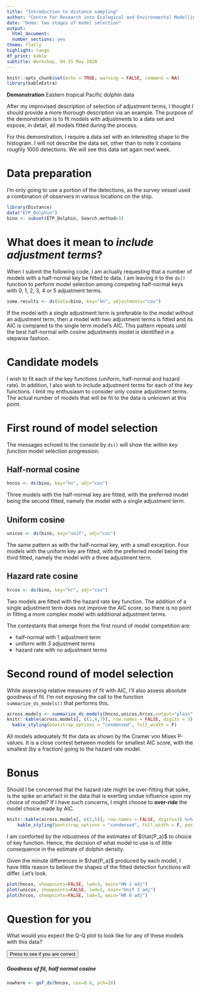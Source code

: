 ```yaml
---
title: "Introduction to distance sampling"
author: "Centre for Research into Ecological and Environmental Modelling **University of St Andrews**"
date: "Demo: two stages of model selection"
output:
  html_document:
  number_sections: yes
theme: flatly
highlight: tango
df_print: kable
subtitle: Workshop, 04-15 May 2020
---
```

  
```r
knitr::opts_chunk$set(echo = TRUE, warning = FALSE, comment = NA)
library(kableExtra)
```

<div class="alert  alert-success">
  <strong>Demonstration</strong> Eastern tropical Pacific dolphin data
</div>

After my improvised description of selection of adjustment terms, I thought I should provide a more thorough description via an example.  The purpose of the demonstration is to fit models with adjustments to a data set and expose, in detail, all models fitted during the process.

For this demonstration, I require a data set with an interesting shape to the histogram.  I will not describe the data set, other than to note it contains roughly 1000 detections.  We will see this data set again next week.
    
# Data preparation

I'm only going to use a portion of the detections, as the survey vessel used a combination of observers in various locations on the ship.
```r
library(Distance)
data("ETP_Dolphin")
bino <- subset(ETP_Dolphin, Search.method<3)
```

# What does it mean to *include adjustment terms*?

When I submit the following code, I am actually requesting that a number of models with a half-normal key be fitted to data.  I am leaving it to the `ds()` function to perform model selection among competing half-normal keys with 0, 1, 2, 3, 4 or 5 adjustment terms.

```r
some.results <- ds(data=bino, key="hn", adjustments="cos")
```

If the model with a single adjustment term is preferable to the model without an adjustment term, then a model with two adjustment terms is fitted and its AIC is compared to the single term model's AIC.  This pattern repeats until the best half-normal with cosine adjustments model is identified in a stepwise fashion.

# Candidate models

I wish to fit each of the key functions (uniform, half-normal and hazard rate).  In addition, I also wish to include adjustment terms for each of the key functions.  I limit my enthusiasm to consider only cosine adjustment terms.  The actual number of models that will be fit to the data is unknown at this point.

# First round of model selection

The messages echoed to the console by `ds()` will show the *within key function* model selection progression.

## Half-normal cosine

```r
hncos <- ds(bino, key="hn", adj="cos")
```

Three models with the half-normal key are fitted, with the preferred model being the second fitted, namely the model with a single adjustment term.

## Uniform cosine
```r
unicos <- ds(bino, key="unif", adj="cos")
```

The same pattern as with the half-normal key, with a small exception.  Four models with the uniform key are fitted, with the preferred model being the third fitted, namely the model with a three adjustment term. 

## Hazard rate cosine
```r
hrcos <- ds(bino, key="hr", adj="cos")
```

Two models are fitted with the hazard rate key function.  The addition of a single adjustment term does not improve the AIC score, so there is no point in fitting a more complex model with additional adjustment terms.

The contestants that emerge from the first round of model competition are:

- half-normal with 1 adjustment term
- uniform with 3 adjustment terms
- hazard rate with no adjustment terms

# Second round of model selection

While assessing relative measures of fit with AIC, I'll also assess absolute goodness of fit.  I'm not exposing the call to the function `summarize_ds_models()` that performs this.

```r
across.models <- summarize_ds_models(hncos,unicos,hrcos,output="plain")
knitr::kable(across.models[, c(2,4,7)], row.names = FALSE, digits = 3) %>%
  kable_styling(bootstrap_options = "condensed", full_width = F)
```

All models adequately fit the data as shown by the Cramer von Mises P-values.  It is a close contest between models for smallest AIC score, with the smallest (by a fraction) going to the hazard rate model. 

# Bonus

Should I be concerned that the hazard rate might be over-fitting that spike, is the spike an artefact in the data that is exerting undue influence upon my choice of model?  If I have such concerns, I might choose to **over-ride** the model choice made by AIC.

```r
knitr::kable(across.models[, c(2,5)], row.names = FALSE, digits=3) %>%
    kable_styling(bootstrap_options = "condensed", full_width = F, position = "float_right")
```

I am comforted by the robustness of the estimates of $\hat{P_a}$ to choice of key function.  Hence, the decision of what model to use is of little consequence in the estimate of dolphin density.

Given the minute differences in $\hat{P_a}$ produced by each model, I have little reason to believe the shapes of the fitted detection functions will differ.  Let's look.

```r
plot(hncos, showpoints=FALSE, lwd=3, main="HN 1 adj")
plot(unicos, showpoints=FALSE, lwd=3, main="Unif 3 adj")
plot(hrcos, showpoints=FALSE, lwd=3, main="HR 0 adj")
```

# Question for you
What would you expect the Q-Q plot to look like for any of these models with this data?

<p>
  <button class="btn btn-primary btn-sm" type="button" data-toggle="collapse" data-target="#collapseExample" aria-expanded="false" aria-controls="collapseExample">
    Press to see if you are correct
  </button>
</p>
<div class="collapse" id="collapseExample">
  <h5 class="card-title">Goodness of fit, half normal cosine</h5>
  <div class="card card-block card text-white bg-warning mb-3" style="max-width: 75rem;">

```r
nowhere <- gof_ds(hncos, cex=0.6, pch=20)
```
  </div>
</div>
